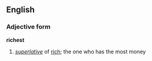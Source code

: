==English==

===Adjective form===
'''richest'''
# ''[[superlative]]'' of [[rich]]; the one who has the most money